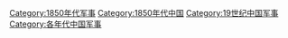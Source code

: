 [[Category:1850年代军事|Category:1850年代军事]]
[[Category:1850年代中国|Category:1850年代中国]]
[[Category:19世纪中国军事|Category:19世纪中国军事]]
[[Category:各年代中国军事|Category:各年代中国军事]]